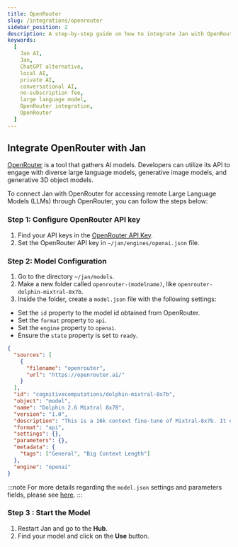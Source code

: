 ```yaml
---
title: OpenRouter
slug: /integrations/openrouter
sidebar_position: 2
description: A step-by-step guide on how to integrate Jan with OpenRouter.
keywords:
  [
    Jan AI,
    Jan,
    ChatGPT alternative,
    local AI,
    private AI,
    conversational AI,
    no-subscription fee,
    large language model,
    OpenRouter integration,
    OpenRouter
  ]
---
```


<head>
    <title>OpenRouter</title>
    <meta name="description" content="A step-by-step guide on how to integrate Jan with OpenRouter. Learn how to configure the OpenRouter API key, set up model configuration, and start using remote Large Language Models (LLMs) through OpenRouter with Jan."/>
    <meta name="keywords" content="Jan AI, Jan, ChatGPT alternative, local AI, private AI, conversational AI, no-subscription fee, large language model, OpenRouter integration"/>
    <meta property="og:title" content="OpenRouter"/>
    <meta property="og:description" content="A step-by-step guide on how to integrate Jan with OpenRouter. Learn how to configure the OpenRouter API key, set up model configuration, and start using remote Large Language Models (LLMs) through OpenRouter with Jan."/>
    <meta property="og:url" content="https://jan.ai/guides/integration/openrouter"/>
    <meta name="twitter:card" content="summary"/>
    <meta name="twitter:title" content="OpenRouter"/>
    <meta name="twitter:description" content="A step-by-step guide on how to integrate Jan with OpenRouter. Learn how to configure the OpenRouter API key, set up model configuration, and start using remote Large Language Models (LLMs) through OpenRouter with Jan."/>
</head>

## Integrate OpenRouter with Jan

[OpenRouter](https://openrouter.ai/docs#quick-start) is a tool that gathers AI models. Developers can utilize its API to engage with diverse large language models, generative image models, and generative 3D object models.

To connect Jan with OpenRouter for accessing remote Large Language Models (LLMs) through OpenRouter, you can follow the steps below:

### Step 1: Configure OpenRouter API key

1. Find your API keys in the [OpenRouter API Key](https://openrouter.ai/keys).
2. Set the OpenRouter API key in `~/jan/engines/openai.json` file.

### Step 2: Model Configuration

1. Go to the directory `~/jan/models`.
2. Make a new folder called `openrouter-(modelname)`, like `openrouter-dolphin-mixtral-8x7b`.
3. Inside the folder, create a `model.json` file with the following settings:
  - Set the `id` property to the model id obtained from OpenRouter.
  - Set the `format` property to `api`.
  - Set the `engine` property to `openai`.
  - Ensure the `state` property is set to `ready`.

```json title="~/jan/models/openrouter-dolphin-mixtral-8x7b/model.json"
{
  "sources": [
    {
      "filename": "openrouter",
      "url": "https://openrouter.ai/"
    }
  ],
  "id": "cognitivecomputations/dolphin-mixtral-8x7b",
  "object": "model",
  "name": "Dolphin 2.6 Mixtral 8x7B",
  "version": "1.0",
  "description": "This is a 16k context fine-tune of Mixtral-8x7b. It excels in coding tasks due to extensive training with coding data and is known for its obedience, although it lacks DPO tuning. The model is uncensored and is stripped of alignment and bias. It requires an external alignment layer for ethical use. Users are cautioned to use this highly compliant model responsibly, as detailed in a blog post about uncensored models at erichartford.com/uncensored-models.",
  "format": "api",
  "settings": {},
  "parameters": {},
  "metadata": {
    "tags": ["General", "Big Context Length"]
  },
  "engine": "openai"
}
```

:::note
For more details regarding the `model.json` settings and parameters fields,  please see [here](/guides/engines/remote-server/#modeljson).
:::
 
### Step 3 : Start the Model
1. Restart Jan and go to the **Hub**. 
2. Find your model and click on the **Use** button.